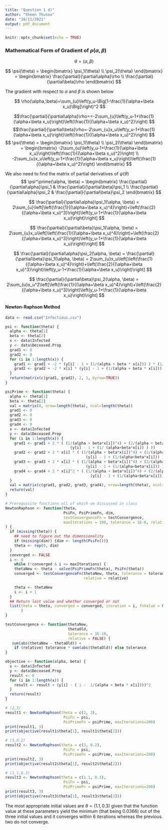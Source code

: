 ```yaml
---
title: "Question 1 d)"
author: "Sheen Thusoo"
date: "10/11/2021"
output: pdf_document
---
```


```r
knitr::opts_chunk$set(echo = TRUE)
```

### Mathematical Form of Gradient of $\rho(\alpha, \beta)$

$$
\theta = (\alpha, \beta)
$$

$$
\psi(\theta) = \begin{bmatrix}
\psi_1(\theta) \\
\psi_2(\theta)
\end{bmatrix} = \begin{bmatrix}
\frac{\partial}{\partial\alpha}\rho \\
\frac{\partial}{\partial\beta}\rho
\end{bmatrix} 
$$

The gradient with respect to $\alpha$ and $\beta$ is shown below

$$
\rho(\alpha,\beta)=\sum_{u}\left(y_u-\Big[1-\frac{1}{\alpha+\beta x_u}\Big]\right)^2
$$ 

$$\frac{\partial}{\partial\alpha}\rho==-2\sum_{u}\left(y_u-1+\frac{1}{\alpha+\beta x_u}\right)\left(\frac{1}{(\alpha+\beta x_u)^2}\right)
$$
$$\frac{\partial}{\partial\beta}\rho=-2\sum_{u}x_u\left(y_u-1+\frac{1}{\alpha+\beta x_u}\right)\left(\frac{1}{(\alpha+\beta x_u)^2}\right)
$$
$$
\psi(\theta) = \begin{bmatrix}
\psi_1(\theta) \\
\psi_2(\theta)
\end{bmatrix}
= \begin{bmatrix}
-2\sum_{u}\left(y_u-1+\frac{1}{\alpha+\beta x_u}\right)\left(\frac{1}{(\alpha+\beta x_u)^2}\right) \\
-2\sum_{u}x_u\left(y_u-1+\frac{1}{\alpha+\beta x_u}\right)\left(\frac{1}{(\alpha+\beta x_u)^2}\right)
\end{bmatrix}
$$

We also need to find the matrix of partial derivatives of $\psi(\theta)$
$$
\psi^\prime(\alpha, \beta) = \begin{bmatrix}
\frac{\partial}{\partial\alpha}\psi_1 & \frac{\partial}{\partial\beta}\psi_1 \\
\frac{\partial}{\partial\alpha}\psi_2 & \frac{\partial}{\partial\beta}\psi_2
\end{bmatrix}
$$

$$
\frac{\partial}{\partial\alpha}\psi_1(\alpha, \beta) = 2\sum_{u}\left[\left(\frac{1}{(\alpha+\beta x_u)^4}\right)+\left(\frac{2}{(\alpha+\beta x_u)^3}\right)\left(y_u-1+\frac{1}{\alpha+\beta x_u}\right)\right] 
$$


$$
\frac{\partial}{\partial\beta}\psi_1(\alpha, \beta) = 2\sum_{u}x_u\left[\left(\frac{1}{(\alpha+\beta x_u)^4}\right)+\left(\frac{2}{(\alpha+\beta x_u)^3}\right)\left(y_u-1+\frac{1}{\alpha+\beta x_u}\right)\right]
$$

$$
\frac{\partial}{\partial\alpha}\psi_2(\alpha, \beta) = \frac{\partial}{\partial\beta}\psi_1(\alpha, \beta) = 2\sum_{u}x_u\left[\left(\frac{1}{(\alpha+\beta x_u)^4}\right)+\left(\frac{2}{(\alpha+\beta x_u)^3}\right)\left(y_u-1+\frac{1}{\alpha+\beta x_u}\right)\right]
$$

$$
\frac{\partial}{\partial\beta}\psi_2(\alpha, \beta) = 2\sum_{u}x_u^2\left[\left(\frac{1}{(\alpha+\beta x_u)^4}\right)+\left(\frac{2}{(\alpha+\beta x_u)^3}\right)\left(y_u-1+\frac{1}{\alpha+\beta x_u}\right)\right]
$$

#### Newton-Raphson Method

``` r
data <- read.csv("Infectious.csv")
```


```r
psi <- function(theta) {
  alpha <- theta[1]
  beta <- theta[2]
  x <- data$Infected
  y <- data$Deceased.Prop
  grad1 <- 0
  grad2 <- 0
  for (i in 1:length(x)) {
    grad1 <- grad1 + -2 * (y[i] - 1 + (1/(alpha + beta * x[i])) ) * (1/(alpha+beta*x[i])^2)
    grad2 <- grad2 + -2 * x[i] * (y[i] - 1 + (1/(alpha + beta * x[i])) ) * (1/(alpha+beta*x[i])^2)
  }
  return(matrix(c(grad1, grad2), 2, 1, byrow=TRUE))
}
```


``` r
psiPrime <- function(theta) {
  alpha <- theta[1]
  beta <- theta[2]
  val = matrix(0, nrow=length(theta), ncol=length(theta))
  grad1 <- 0
  grad2 <- 0
  grad3 <- 0
  grad4 <- 0
  x <- data$Infected
  y <- data$Deceased.Prop
  for (i in 1:length(x)) {
    grad1 <- grad1 + 2 * ( (1/(alpha + beta*x[i])^4) + (2/(alpha + beta*x[i])^3) * 
                             (y[i] - 1 + (1/ (alpha+beta*x[i]) ) ))
    grad2 <- grad2 + 2 * x[i] * ( (1/(alpha + beta*x[i])^4) + (2/(alpha + beta*x[i])^3) * 
                                    (y[i] - 1 + (1/(alpha+beta*x[i])) ))
    grad3 <- grad3 + 2 * x[i] * ( (1/(alpha + beta*x[i])^4) + (2/(alpha + beta*x[i])^3) * 
                                    (y[i] - 1 + (1/(alpha+beta*x[i])) ))
    grad4 <- grad4 + 2 * x[i]^2 * ( (1/(alpha + beta*x[i])^4) + (2/(alpha + beta*x[i])^3) * 
                                      (y[i] - 1 + (1/(alpha+beta*x[i])) ))
  }
  val = matrix(c(grad1, grad2, grad3, grad4), nrow=length(theta), ncol=length(theta), byrow = TRUE)
  return(val)
}
```


``` r
# Prerequisite functions all of which we discussed in class
NewtonRaphson <- function(theta, 
                          PsiFn, PsiPrimeFn, dim, 
                          testConvergenceFn = testConvergence,
                          maxIterations = 100, tolerance = 1E-6, relative = FALSE 
) {
  if (missing(theta)) {
    ## need to figure out the dimensionality
    if (missing(dim)) {dim <- length(PsiFn())}
    theta <- rep(0, dim)
  }
  converged <- FALSE
  i <- 0
    while (!converged & i <= maxIterations) {
    thetaNew <- theta - solve(PsiPrimeFn(theta), PsiFn(theta))
    converged <- testConvergenceFn(thetaNew, theta, tolerance = tolerance,
                                   relative = relative)

    theta <- thetaNew
    i <- i + 1
  }
  ## Return last value and whether converged or not
  list(theta = theta, converged = converged, iteration = i, fnValue = PsiFn(theta)
       )
}

testConvergence <- function(thetaNew,
                            thetaOld,
                            tolerance = 1E-10,
                            relative = FALSE) {
   sum(abs(thetaNew - thetaOld)) < 
    if (relative) tolerance * sum(abs(thetaOld)) else tolerance
}
```

``` r
objective <- function(alpha, beta) {
  x <- data$Infected
  y <- data$Deceased.Prop
  result <- 0
  for (i in 1:length(x)) {
    result <- result + (y[i] - ( 1 -  1/(alpha + beta * x[i])))^2
  }
  return(result)
}
```


``` r
# (2,3)
result1 <- NewtonRaphson(theta = c(2, 3),
                          PsiFn = psi,
                          PsiPrimeFn = psiPrime, maxIterations=200)
print(result1, 3)
print(objective(result1$theta[1], result1$theta[2]))
```

``` r
# (3,0.2)
result2 <- NewtonRaphson(theta = c(3, 0.2),
                          PsiFn = psi,
                          PsiPrimeFn = psiPrime, maxIterations=200)
print(result2, 3)
print(objective(result2$theta[1], result2$theta[2]))
```


``` r
# (1.1,0.3)
result3 <- NewtonRaphson(theta = c(1.1, 0.3),
                          PsiFn = psi,
                          PsiPrimeFn = psiPrime, maxIterations=200)
print(result3, 3)
print(objective(result3$theta[1], result3$theta[2]))
```

The most appropriate initial values are $\theta = (1.1, 0.3)$ given that the function value at these parameters yield the minimum (that being 0.0366) out of the three initial values and it converges within 6 iterations whereas the previous two do not converge.